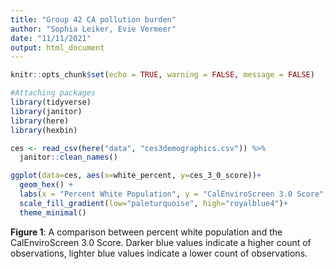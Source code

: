 ```yaml
---
title: "Group 42 CA pollution burden"
author: "Sophia Leiker, Evie Vermeer"
date: "11/11/2021"
output: html_document
---
```


```r
knitr::opts_chunk$set(echo = TRUE, warning = FALSE, message = FALSE)

#Attaching packages
library(tidyverse)
library(janitor)
library(here)
library(hexbin)
```

```r
ces <- read_csv(here("data", "ces3demographics.csv")) %>% 
  janitor::clean_names()
```

```r
ggplot(data=ces, aes(x=white_percent, y=ces_3_0_score))+
  geom_hex() +
  labs(x = "Percent White Population", y = "CalEnviroScreen 3.0 Score", title = "Relationship Between Percent White Population and CES 3.0 Score", subtitle = "Data from CEJA Green Zones Manager Tiffany Eng")+
  scale_fill_gradient(low="paleturquoise", high="royalblue4")+
  theme_minimal()

```

**Figure 1**: A comparison between percent white population and the CalEnviroScreen 3.0 Score. Darker blue values indicate a higher count of observations, lighter blue values indicate a lower count of observations. 